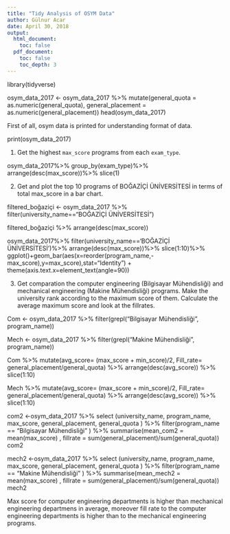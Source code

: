 ```yaml
---
title: "Tidy Analysis of OSYM Data"
author: Gülnur Acar
date: April 30, 2018
output:
  html_document:
    toc: false
  pdf_document:
    toc: false
    toc_depth: 3
---
```



library(tidyverse)


osym_data_2017 <- 
  osym_data_2017 %>% mutate(general_quota = as.numeric(general_quota), general_placement = as.numeric(general_placement)) 
head(osym_data_2017)


First of all, osym data is printed for understanding format of data.

print(osym_data_2017) 



1. Get the highest `max_score` programs from each `exam_type`.
 
 
osym_data_2017%>%
    group_by(exam_type)%>%
      arrange(desc(max_score))%>%
        slice(1)



2. Get and plot the top 10 programs of BOĞAZİÇİ ÜNİVERSİTESİ in terms of total max_score in a bar chart.


filtered_boğaziçi <- osym_data_2017 %>% filter(university_name=="BOĞAZİÇİ ÜNİVERSİTESİ")

filtered_boğaziçi %>% arrange(desc(max_score))
    
osym_data_2017%>%
  filter(university_name=='BOĞAZİÇİ ÜNİVERSİTESİ')%>%
    arrange(desc(max_score))%>%
      slice(1:10)%>%
        ggplot()+geom_bar(aes(x=reorder(program_name,-max_score),y=max_score),stat="Identity") + theme(axis.text.x=element_text(angle=90)) 
        
     
      
3. Get comparation the computer engineering (Bilgisayar Mühendisliği) and mechanical engineering (Makine Mühendisliği) programs. Make the university rank according to the maximum score of them. Calculate the average maximum score and look at the fillrates.


Com <- osym_data_2017 %>% filter(grepl("Bilgisayar Mühendisliği", program_name))

Mech <- osym_data_2017 %>% filter(grepl("Makine Mühendisliği", program_name))

Com %>% mutate(avg_score= (max_score + min_score)/2, Fill_rate= general_placement/general_quota) %>% arrange(desc(avg_score)) %>% slice(1:10)

Mech %>% mutate(avg_score= (max_score + min_score)/2, Fill_rate= general_placement/general_quota) %>% arrange(desc(avg_score)) %>% slice(1:10)

com2 <-osym_data_2017 %>% select (university_name, program_name, max_score, general_placement, general_quota ) %>% filter(program_name == "Bilgisayar Mühendisliği" ) %>% summarise(mean_com2 = mean(max_score) , fillrate = sum(general_placement)/sum(general_quota))
com2

mech2 <-osym_data_2017 %>% select (university_name, program_name, max_score, general_placement, general_quota ) %>% filter(program_name == "Makine Mühendisliği" ) %>% summarise(mean_mech2 = mean(max_score) , fillrate = sum(general_placement)/sum(general_quota))
mech2


Max score for computer engineering departments is higher than mechanical engineering departmens in average, moreover fill rate to the computer engineering departments is higher than to the mechanical engineering programs.








